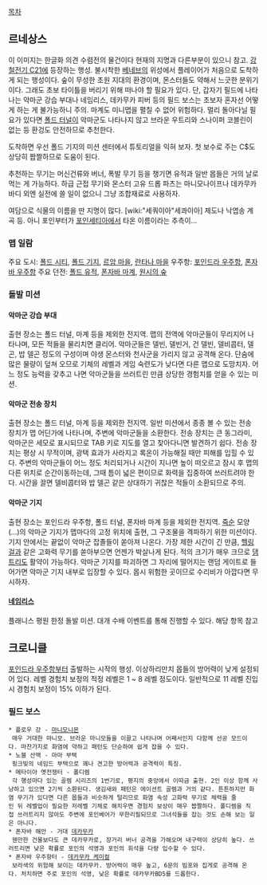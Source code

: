 {{{+1 '''ポイーン/POYEEN''' }}}
{{{#!html
<img src="http://m1.daumcdn.net/cfile232/image/1934D1344F19C4FB244178"width=220>
}}}

[[목차]]

== 르네상스 ==
{{{#!html
<img src="http://cfile217.uf.daum.net/image/16122C484F6429052A2292"width=420>
}}}
이 이미지는 한글화 의견 수렴전의 물건이다 현재의 지명과 다른부분이 있으니 참고.
[[강철전기 C21]]에 등장하는 행성.
불시착한 [[베네브]]의 위성에서 플레이어가 처음으로 도착하게 되는 행성이다.
숲이 무성한 초원 지대의 환경이며, 몬스터들도 약해서 느긋한 분위기이다. 그래도 초보 타이틀을 버리기 위해 떠나야 할 필요가 있다.
단, 갑자기 필드에 나타나는 악마군 강습 부대나 네임리스, 데카무카 피버 등의 필드 보스는 초보자 혼자선 어떻게 하는 게 불가능하니 주의. 마계도 미니맵을 펼칠 수 없어 위험하다. 멀리 돌아다닐 필요가 있다면 [[폴드 터널]]이 악마군도 나타나지 않고 브라운 우트리와 스나이퍼 코블린이 없는 등 환겅도 안전하므로 추천한다.

도착하면 우선 폴드 기지의 미션 센터에서 튜토리얼을 익혀 보자. 첫 보수로 주는 C$도 상당히 짭짤하므로 도움이 된다.

추천하는 무기는 머신건류와 버너, 폭발 무기 등을 챙기면 유적과 일반 몹들은 거의 날로 먹는 게 가능하다. 하급 근접 무기와 몬스터 고유 드롭 파츠는 마니모나이프나 데카무카 바디 외엔 실전에 쓸 일이 없으니 그냥 조합재료로 사용하자.

여담으로 식물의 이름을 딴 지명이 많다. [wiki:"세쿼이아"세콰이아] 제도나 낙엽송 계곡 등. 아니 포인부터가 [[포인세티아]]에서 타온 이름이라는 추측이...

=== 맵 일람 ===
주요 도시: [[폴드 시티]], [[폴드 기지]], [[르암 마을]], [[란타나 마을]]
우주항: [[포인드라 우주항]], [[폰자바 우주항]]
주요 던전: [[폴드 유적]], [[폰자바 마계]], [[원시의 숲]]

=== 돌발 미션 ===
==== 악마군 강습 부대 ====
출현 장소는 폴드 터널, 마계 등을 제외한 전지역.
맵의 전역에 악마군들이 무리지어 나타나며, 모든 적들을 물리치면 클리어. 악마군들은 델빈, 델빈거, 건 델빈, 델비콥터, 델곤, 밥 델곤 정도의 구성이며 야생 몬스터와 천사군을 가리지 않고 공격해 온다. 단숨에 많은 물량이 덮쳐 오므로 기체의 레벨과 게임 숙련도가 낮다면 다른 맵으로 도망치자. 어느 정도 능력을 갖추고 나면 악마군들을 쓰러트린 만큼 상당한 경험치를 얻을 수 있는 미션.

==== 악마군 전송 장치 ====
출현 장소는 폴드 터널, 마계 등을 제외한 전지역.
일반 미션에서 종종 볼 수 있는 전송 장치가 맵 어딘가에 나타나며, 주변에 악마군들을 소환한다. 전송 장치는 큰 동그라미, 악마군은 세모로 표시되므로 TAB 키로 지도를 열고 찾아다니면 발견하기 쉽다.
전송 장치는 평상 시 무적이며, 광택 효과가 사라지고 록온이 가능해질 때만 피해를 입힐 수 있다. 주변의 악마군들이 어느 정도 처리되거나 시간이 지나면 높이 떠오르고 잠시 후 맵의 다른 위치로 순간이동하는데, 그때 틈이 넓은 편이므로 화력을 집중하여 쓰러트려야 한다.
시간을 끌면 델비콥터와 밥 델곤 같은 상대하기 귀찮은 적들이 소환되므로 주의.

==== 악마군 기지 ====
출현 장소는 포인드라 우주항, 폴드 터널, 폰자바 마계 등을 제외한 전지역.
[[죽순]] 모양(...)의 악마군 기지가 맵마다의 고정 위치에 출현, 그 구조물을 격파하기 위한 미션이다. 기지 안에서는 끝없이 악마군 잡졸들이 쏟아져 나온다.
가장 제한 시간이 긴 만큼, [[헬링걸]]과 같은 고화력 무기를 쏟아부으면 언젠가 박살나게 된다. 적의 크기가 매우 크므로 [[댐트리]]도 활약이 가능하다.
악마군 기지를 파괴하면 그 자리에 떨어지는 랜덤 게이트로 들어가면 악마군 기지 내부로 입장할 수 있다. 몹시 위험한 곳이므로 수리비가 아깝다면 무시하자.

==== [[네임리스]] ====
플래니스 평원 한정 돌발 미션. 대개 수배 이벤트를 통해 진행할 수 있다. 해당 항목 참고

== 크로니클 ==
{{{#!html
<img src="http://m1.daumcdn.net/cfile205/image/140AF0484F637D8D13B127"width=450>
}}}

[[포인드라 우주항]]부터 출발하는 시작의 행성. 이상하리만치 몹들의 방어력이 낮게 설정되어 있다.
레벨 경험치 보정의 적정 레벨은 1 ~ 8 레벨 정도이다. 일반적으로 11 레벨 진입 시 경험치 보정이 15% 이하가 된다.

=== 필드 보스 ===
 * 플로우 강 - [[마니모]]니몬
  매우 거대한 마니모. 브라운 마니모들을 이끌고 나타나며 어째서인지 다함께 선공 모드이다. 마찬가지로 화염에 약하고 패턴도 단순하여 쉽게 잡을 수 있다.
 * 노블 산맥 - 마마 부택
  핑크빛의 네임드 부택으로 꽤나 견고한 방어력과 공격력이 특징. 
 * 메타이아 옛전쟁터 - 폴디렘
  각 행성마다 있는 골렘 시리즈의 1번기로, 평지의 중앙에서 이따금 출현. 2인 이상 함께 사냥하고 있으면 2기씩 소환된다. 생김새와 패턴은 에이션트 골렘과 거의 같다. 튼튼하지만 화염 무기가 있다면 다른 몹들과 비슷하게 털리므로 화염 속성 고화력 무기로 체력을 줄인 뒤 레벨업이 필요한 저레벨 기체로 해치우면 경험치 보상이 매우 짭짤하다. 폴디렘을 직접 쓰러트리지 않아도 주변에 포인베어가 무한리필되므로 그녀석들을 잡는 것도 손해 보는 일은 아니다.
 * 폰자바 해안 - 거대 [[데카무카]]
  웬만한 건물보다도 큰 데카무카로, 장거리 버너 공격을 가해오며 내구력이 상당히 높다. 쓰러트리면 낮은 확률로 포인의 석영과 포인의 휘석을 다량 입수할 수 있다.
 * 폰자바 우주항터 - [[데카무카 케미컬]]
  보라색의 위험해 보이는 데카무카. 방어력이 매우 높고, 6문의 빔포와 집게로 공격해 온다. 처치하면 주로 포인의 석영, 낮은 확률로 데카무카BD5를 드롭한다.
